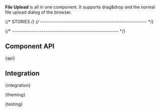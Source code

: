 

<Meta of={FileUploadStories} />

<StoryHeading of={FileUploadStories.Basic} hidden></StoryHeading>

<Banner of={FileUploadStories} />

<Lead>**File Upload** is all in one component. It supports drag&drop and the normal file upload dialog of the browser.</Lead>

<Canvas of={FileUploadStories.Basic} sourceState="shown" />

<PlaygroundBar of={FileUploadStories.Basic}></PlaygroundBar>

{/* STORIES */}
{/* ------------------------------------------------------ */}

<StoryHeading of={FileUploadStories.NativeFileUpload}></StoryHeading>

<Canvas of={FileUploadStories.NativeFileUpload} />

{/* ------------------------------------------------------ */}

## Component API


<Markdown>{api}</Markdown>

## Integration


<Markdown>{integration}</Markdown>


<Markdown>{theming}</Markdown>


<Markdown>{testing}</Markdown>

<Footer>
  <LinkCards>
    <LinkCard
      pageTitle="Development/Form"
      description="The indispensable form controls, designed for maximum clarity. Form elements are used in combination with the CSS grid system"
    />
  </LinkCards>
</Footer>